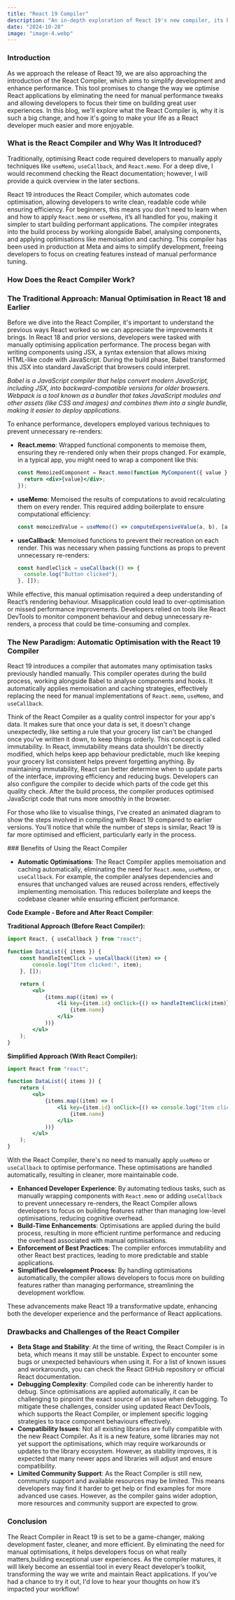 ```yaml
---
title: "React 19 Compiler"
description: "An in-depth exploration of React 19's new compiler, its benefits, and how it transforms React development"
date: "2024-10-28"
image: "image-4.webp"
---
```


### Introduction

As we approach the release of React 19, we are also approaching the introduction of the React Compiler, which aims to simplify development and enhance performance. This tool promises to change the way we optimise React applications by eliminating the need for manual performance tweaks and allowing developers to focus their time on building great user experiences. In this blog, we'll explore what the React Compiler is, why it is such a big change, and how it's going to make your life as a React developer much easier and more enjoyable.

### What is the React Compiler and Why Was It Introduced?

Traditionally, optimising React code required developers to manually apply techniques like `useMemo`, `useCallback`, and `React.memo`. For a deep dive, I would recommend checking the React documentation; however, I will provide a quick overview in the later sections.

React 19 introduces the React Compiler, which automates code optimisation, allowing developers to write clean, readable code while ensuring efficiency. For beginners, this means you don't need to learn when and how to apply `React.memo` or `useMemo`, it’s all handled for you, making it simpler to start building performant applications. The compiler integrates into the build process by working alongside Babel, analysing components, and applying optimisations like memoisation and caching. This compiler has been used in production at Meta and aims to simplify development, freeing developers to focus on creating features instead of manual performance tuning.

### How Does the React Compiler Work?

### The Traditional Approach: Manual Optimisation in React 18 and Earlier

Before we dive into the React Compiler, it's important to understand the previous ways React worked so we can appreciate the improvements it brings. In React 18 and prior versions, developers were tasked with manually optimising application performance. The process began with writing components using JSX, a syntax extension that allows mixing HTML-like code with JavaScript. During the build phase, Babel transformed this JSX into standard JavaScript that browsers could interpret.

_Babel is a JavaScript compiler that helps convert modern JavaScript, including JSX, into backward-compatible versions for older browsers. Webpack is a tool known as a bundler that takes JavaScript modules and other assets (like CSS and images) and combines them into a single bundle, making it easier to deploy applications._

To enhance performance, developers employed various techniques to prevent unnecessary re-renders:

- **React.memo**: Wrapped functional components to memoise them, ensuring they re-rendered only when their props changed. For example, in a typical app, you might need to wrap a component like this:
  ```jsx
  const MemoizedComponent = React.memo(function MyComponent({ value }) {
  	return <div>{value}</div>;
  });
  ```
- **useMemo**: Memoised the results of computations to avoid recalculating them on every render. This required adding boilerplate to ensure computational efficiency:
  ```jsx
  const memoizedValue = useMemo(() => computeExpensiveValue(a, b), [a, b]);
  ```
- **useCallback**: Memoised functions to prevent their recreation on each render. This was necessary when passing functions as props to prevent unnecessary re-renders:
  ```jsx
  const handleClick = useCallback(() => {
  	console.log("Button clicked");
  }, []);
  ```

While effective, this manual optimisation required a deep understanding of React’s rendering behaviour. Misapplication could lead to over-optimisation or missed performance improvements. Developers relied on tools like React DevTools to monitor component behaviour and debug unnecessary re-renders, a process that could be time-consuming and complex.

### The New Paradigm: Automatic Optimisation with the React 19 Compiler

React 19 introduces a compiler that automates many optimisation tasks previously handled manually. This compiler operates during the build process, working alongside Babel to analyse components and hooks. It automatically applies memoisation and caching strategies, effectively replacing the need for manual implementations of `React.memo`, `useMemo`, and `useCallback`.

Think of the React Compiler as a quality control inspector for your app's data. It makes sure that once your data is set, it doesn't change unexpectedly, like setting a rule that your grocery list can't be changed once you've written it down, to keep things orderly. This concept is called immutability. In React, immutability means data shouldn't be directly modified, which helps keep app behaviour predictable, much like keeping your grocery list consistent helps prevent forgetting anything. By maintaining immutability, React can better determine when to update parts of the interface, improving efficiency and reducing bugs. Developers can also configure the compiler to decide which parts of the code get this quality check. After the build process, the compiler produces optimised JavaScript code that runs more smoothly in the browser.

For those who like to visualise things, I've created an animated diagram to show the steps involved in compiling with React 19 compared to earlier versions. You'll notice that while the number of steps is similar, React 19 is far more optimised and efficient, particularly early in the process.

<CompilerComparison />
### Benefits of Using the React Compiler

- **Automatic Optimisations**: The React Compiler applies memoisation and caching automatically, eliminating the need for `React.memo`, `useMemo`, or `useCallback`. For example, the compiler analyses dependencies and ensures that unchanged values are reused across renders, effectively implementing memoisation. This reduces boilerplate and keeps the codebase cleaner while ensuring efficient performance.

**Code Example - Before and After React Compiler**:

**Traditional Approach (Before React Compiler):**

```jsx
import React, { useCallback } from "react";

function DataList({ items }) {
	const handleItemClick = useCallback((item) => {
		console.log("Item clicked:", item);
	}, []);

	return (
		<ul>
			{items.map((item) => (
				<li key={item.id} onClick={() => handleItemClick(item)}>
					{item.name}
				</li>
			))}
		</ul>
	);
}
```

**Simplified Approach (With React Compiler):**

```jsx
import React from "react";

function DataList({ items }) {
	return (
		<ul>
			{items.map((item) => (
				<li key={item.id} onClick={() => console.log("Item clicked:", item)}>
					{item.name}
				</li>
			))}
		</ul>
	);
}
```

With the React Compiler, there's no need to manually apply `useMemo` or `useCallback` to optimise performance. These optimisations are handled automatically, resulting in cleaner, more maintainable code.

- **Enhanced Developer Experience**: By automating tedious tasks, such as manually wrapping components with `React.memo` or adding `useCallback` to prevent unnecessary re-renders, the React Compiler allows developers to focus on building features rather than managing low-level optimisations, reducing cognitive overhead.
- **Build-Time Enhancements**: Optimisations are applied during the build process, resulting in more efficient runtime performance and reducing the overhead associated with manual optimisations.
- **Enforcement of Best Practices**: The compiler enforces immutability and other React best practices, leading to more predictable and stable applications.
- **Simplified Development Process**: By handling optimisations automatically, the compiler allows developers to focus more on building features rather than managing performance, streamlining the development workflow.

These advancements make React 19 a transformative update, enhancing both the developer experience and the performance of React applications.

### Drawbacks and Challenges of the React Compiler

- **Beta Stage and Stability**: At the time of writing, the React Compiler is in beta, which means it may still be unstable. Expect to encounter some bugs or unexpected behaviours when using it. For a list of known issues and workarounds, you can check the React GitHub repository or official React documentation.
- **Debugging Complexity**: Compiled code can be inherently harder to debug. Since optimisations are applied automatically, it can be challenging to pinpoint the exact source of an issue when debugging. To mitigate these challenges, consider using updated React DevTools, which supports the React Compiler, or implement specific logging strategies to trace component behaviours effectively.
- **Compatibility Issues**: Not all existing libraries are fully compatible with the new React Compiler. As it is a new feature, some libraries may not yet support the optimisations, which may require workarounds or updates to the library ecosystem. However, as stability improves, it is expected that many newer apps and libraries will adjust and ensure compatibility.
- **Limited Community Support**: As the React Compiler is still new, community support and available resources may be limited. This means developers may find it harder to get help or find examples for more advanced use cases. However, as the compiler gains wider adoption, more resources and community support are expected to grow.

### Conclusion

The React Compiler in React 19 is set to be a game-changer, making development faster, cleaner, and more efficient. By eliminating the need for manual optimisations, it helps developers focus on what really matters,building exceptional user experiences. As the compiler matures, it will likely become an essential tool in every React developer’s toolkit, transforming the way we write and maintain React applications. If you’ve had a chance to try it out, I'd love to hear your thoughts on how it’s impacted your workflow!
